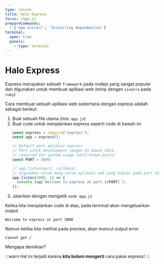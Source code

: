 ```yaml
---
type: lesson
title: Halo Express
focus: /app.js
prepareCommands:
  - ['npm install', 'Installing dependencies']
terminal: 
  open: true
  panels: 
    - type: terminal
---
```


# Halo Express

Express merupakan sebuah `framework` pada nodejs yang sangat populer dan  digunakan untuk membuat aplikasi web (mirip dengan `sinatra` pada `ruby`)

Cara membuat sebuah aplikasi web sederhana dengan express adalah sebagai berikut:

1. Buat sebuah file utama (mis: `app.js`)
1. Buat code untuk menjalankan express seperti code di bawah ini
    ```javascript
    const express = require('express');
    const app = express();

    // Default port aplikasi express
    // Port untuk development jangan di bawah 1024, 
    // reserved for system usage (well-known ports)
    const PORT = 3000;

    // app.listen(port, callback)
    // digunakan untuk meng-serve aplikasi web yang dibuat pada port tertentu
    app.listen(3000, () => {
      console.log(`Welcome to express at port ${PORT}`);
    });
    ```
1. Jalankan dengan mengetik `node app.js`

Ketika kita menjalankan code di atas, pada terminal akan mengeluarkan output
```
Welcome to express at port 3000
```

Namun ketika kita melihat pada preview, akan muncul output error
```
Cannot get /
```

Mengapa demikian? 

:::warn
Hal ini terjadi karena __kita belum mengerti__ cara pakai express!
:::